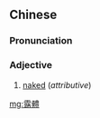 {{also|露体}}
==Chinese==
{{zh-forms|s=露体}}

===Pronunciation===
{{zh-pron
|m=lùtǐ
|c=lou6 tai2
|cat=a
}}

===Adjective===
{{zh-adj}}

# [[naked]] (''attributive'')

[[mg:露體]]